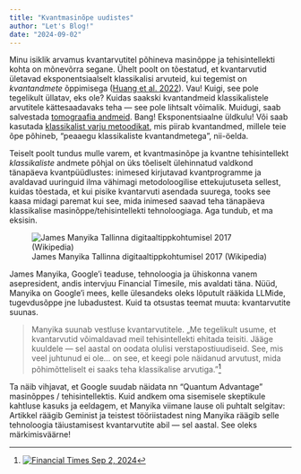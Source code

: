 ```yaml
---
title: "Kvantmasinõpe uudistes"
author: "Let's Blog!"
date: "2024-09-02"
---
```


Minu isiklik arvamus kvantarvutitel põhineva masinõppe ja tehisintellekti kohta on mõnevõrra segane.  Ühelt poolt on tõestatud, et kvantarvutid ületavad eksponentsiaalselt klassikalisi arvuteid, kui tegemist on *kvantandmete* õppimisega ([Huang et al. 2022](https://doi.org/10.1126/science.abn7293)).  Vau! Kuigi, see pole tegelikult üllatav, eks ole? Kuidas saakski kvantandmeid klassikalistele arvutitele kättesaadavaks teha — see pole lihtsalt võimalik.  Muidugi, saab salvestada [tomograafia andmeid](https://en.wikipedia.org/wiki/Quantum_tomography).  Bang! Eksponentsiaalne üldkulu! Või saab kasutada [klassikalist varju metoodikat](https://en.wikipedia.org/wiki/Classical_shadow), mis piirab kvantandmed, millele teie õpe põhineb, "peaaegu klassikaliste kvantandmetega", nii-öelda.

Teiselt poolt tundus mulle varem, et kvantmasinõpe ja kvantne tehisintellekt *klassikaliste* andmete põhjal on üks tõeliselt ülehinnatud valdkond tänapäeva kvantpüüdlustes: inimesed kirjutavad kvantprogramme ja avaldavad uuringuid ilma vähimagi metodoloogilise ettekujutuseta sellest, kuidas tõestada, et kui pisike kvantarvuti asendada suurega, tooks see kaasa midagi paremat kui see, mida inimesed saavad teha tänapäeva klassikalise masinõppe/tehisintellekti tehnoloogiaga.  Aga tundub, et ma eksisin.

![James Manyika Tallinna digitaaltippkohtumisel 2017 (Wikipedia)](Tallinn_Digital_Summit_Fireside_chat_with_James_Manyika.jpg)

James Manyika, Google'i teaduse, tehnoloogia ja ühiskonna vanem asepresident, andis intervjuu Financial Timesile, mis avaldati täna.  Nüüd, Manyika on Google'i mees, kelle ülesandeks oleks lõputult rääkida LLMide, tugevdusõppe jne lubadustest.  Kuid ta otsustas teemat muuta: kvantarvutite suunas.

> Manyika suunab vestluse kvantarvutitele.  „Me tegelikult usume, et kvantarvutid võimaldavad meil tehisintellekti ehitada teisiti.  Jääge kuuldele — sel aastal on oodata olulisi verstapostiuudiseid.  See, mis veel juhtunud ei ole...  on see, et keegi pole näidanud arvutust, mida põhimõtteliselt ei saaks teha klassikalise arvutiga.”[^1]

Ta näib vihjavat, et Google suudab näidata nn "Quantum Advantage" masinõppes / tehisintellektis.  Kuid andkem oma sisemisele skeptikule kahtluse kasuks ja eeldagem, et Manyika viimane lause oli puhtalt selgitav: Artikkel räägib Geminist ja teistest tööriistadest ning Manyika räägib selle tehnoloogia täiustamisest kvantarvutite abil — sel aastal.  See oleks märkimisväärne!


[^1]: [![Financial Times Sep 2, 2024](Financial-Times--Henry-Mance-Interview.png)](https://ft.pressreader.com/article/281728389872623)

